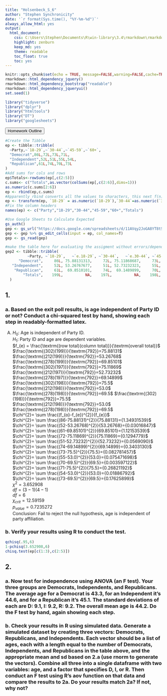 ```yaml
---
title: "Holsenbeck_S_6"
author: "Stephen Synchronicity"
date: '`r format(Sys.time(), "%Y-%m-%d")`'
always_allow_html: yes
output: 
  html_document: 
    css: C:\Users\Stephen\Documents\R\win-library\3.4\rmarkdown\rmarkdown\templates\neu_hwk\resources\styles.css
    highlight: zenburn
    keep_md: yes
    theme: readable
    toc_float: true
    toc: yes
---
```

```r
knitr::opts_chunk$set(echo = TRUE, message=FALSE,warning=FALSE,cache=TRUE, fig.align='center', fig.height=3.5, fig.width=5, tidy=TRUE, tidy.opts=list(width.cutoff=80))
rmarkdown::html_dependency_jquery()
rmarkdown::html_dependency_bootstrap("readable")
rmarkdown::html_dependency_jqueryui()
set.seed(1)
```
```r
library("tidyverse")
library("dplyr")
library("htmltools")
library("DT")
library("googlesheets")
```


<button data-toggle="collapse" data-target="#demo" class="btn">Homework Outline</button>
<div id="demo" class="collapse">

</div>
```r
#Create the Tibble
ep <- tibble::tribble(
  ~Party,~`18-29`,~`30-44`,~`45-59`,~`60+`,
  "Democrat",86L,72L,73L,71L,
  "Independent",52L,51L,55L,54L,
  "Republican",61L,74L,70L,73L
)
#Add sums for cols and rows
ep$Totals<-rowSums(ep[,c(2:5)])
c.sums<- c("Totals",as.vector(colSums(ep[,c(2:6)],dims=1)))
as.numeric(c.sums[2:6])
ep <- rbind(ep,c.sums)
#Apparently rbind converts all the values to characters, this next f(n) converts them back to numeric
ep <- transform(ep, `18-29` = as.numeric(`18-29`),`30-44`=as.numeric(`30-44`),`45-59`=as.numeric(`45-59`),`60+`=as.numeric(`60+`))
#Fix the column headers
names(ep) <- c("Party","18-29","30-44","45-59","60+","Totals")
```
```r
#Use Google Sheets to Calculate Expected
gs_auth()
gep <- gs_url("https://docs.google.com/spreadsheets/d/11AVqy2JoGA8YT8tSPTk3VJxEuxsuGBOFqqoNaAXx6SM/edit#gid=0")
gep <- gep %>% gs_edit_cells(input = ep, col_names=T)
gep <- gs_read(gep)
```
```r
#make the table here for evaluating the assigment without errors/dependencies
gep2 <- tibble::tribble(
          ~Party, ~`18-29`,   ~`e.18-29`, ~`30-44`,   ~`e.30-44`, ~`45-59`, ~`e.45-59`, ~`60+`, ~`e.60+`, ~Totals,
      "Democrat",     86L, 75.88131313,     72L, 75.11868687,     73L,      75.5,   71L,    75.5,    302L,
   "Independent",     52L, 53.26767677,     51L, 52.73232323,     55L,        53,   54L,      53,    212L,
    "Republican",     61L,  69.8510101,     74L,  69.1489899,     70L,      69.5,   73L,    69.5,    278L,
        "Totals",    199L,          NA,    197L,          NA,    198L,        NA,  198L,      NA,    792L
  )
```



## 1.

### a. Based on the exit poll results, is age independent of Party ID or not? Conduct a chi-squared test by hand, showing each step in readably-formatted latex.
<div class="a">A)
$H_0$: Age is independent of Party ID.  
$H_1$: Party ID and age are dependent variables.  
$f_{e} = \frac{\textrm{(row total)(column total)}}{\textrm{overall total}}$  
$\frac{\textrm{(302)(199)}}{\textrm{792}}=75.88131$  
$\frac{\textrm{(212(199)}}{\textrm{792}}=53.26768$  
$\frac{\textrm{(278)(199)}}{\textrm{792}}=69.85101$  
$\frac{\textrm{(302)(197)}}{\textrm{792}}=75.11869$  
$\frac{\textrm{(212(197)}}{\textrm{792}}=52.73232$  
$\frac{\textrm{(278)(197)}}{\textrm{792}}=69.14899$  $\frac{\textrm{(302)(198)}}{\textrm{792}}=75.5$  
$\frac{\textrm{(212(198)}}{\textrm{792}}=53.0$  
$\frac{\textrm{(278)(198)}}{\textrm{792}}=69.5$   $\frac{\textrm{(302)(198)}}{\textrm{792}}=75.5$  
$\frac{\textrm{(212(198)}}{\textrm{792}}=53.0$  
$\frac{\textrm{(278)(198)}}{\textrm{792}}=69.5$  
$\chi^{2}= \sum \frac{(f_{o}-f_{e})^{2}}{f_{e}}$  
$\chi^{2}= \sum \frac{(86-75.88131)^{2}}{75.88131}={1.34931539}$  
$\chi^{2}= \sum \frac{(52-53.26768)^{2}}{53.26768}={0.03016847}$  
$\chi^{2}= \sum \frac{(61-69.85101)^{2}}{69.85101}={1.12153539}$  
$\chi^{2}= \sum \frac{(72-75.11869)^{2}}{75.11869}={0.1294779}$  
$\chi^{2}= \sum \frac{(51-52.73232)^{2}}{52.73232}={0.0569090}$  
$\chi^{2}= \sum \frac{(74-69.14899)^{2}}{69.14899}={0.3403130}$  
$\chi^{2}= \sum \frac{(73-75.5)^{2}}{75.5}={0.082781457}$  
$\chi^{2}= \sum \frac{(55-53.0)^{2}}{53.0}={0.075471698}$  
$\chi^{2}= \sum \frac{(70-69.5)^{2}}{69.5}={0.003597122}$  
$\chi^{2}= \sum \frac{(71-75.5)^{2}}{75.5}={0.26821192}$  
$\chi^{2}= \sum \frac{(54-53.0)^{2}}{53.0}={0.01886792}$  
$\chi^{2}= \sum \frac{(73-69.5)^{2}}{69.5}={0.17625899}$  
$\chi^{2}= 3.652908$  
$df = (3-1)(4-1)$  
$df = 6$  
$\chi_{crit}=12.59159$  
$p_{value}=0.7235272$  
Conclusion: Fail to reject the null hypothesis, age is independent of party affiliation.
</div>

### b. Verify your results using R to conduct the test.

```r
qchisq(.95,6)
1-pchisq(3.652908,6)
chisq.test(ep[c(1:3),c(2:5)])
```

## 2.
### a. Now test for independence using ANOVA (an F test). Your three groups are Democrats, Independents, and Republicans. The average age for a Democrat is 43.3, for an Independent it’s 44.6, and for a Republican it’s 45.1. The standard deviations of each are D: 9.1, I: 9.2, R: 9.2. The overall mean age is 44.2. Do the F test by hand, again showing each step.
### b. Check your results in R using simulated data. Generate a simulated dataset by creating three vectors: Democrats, Republicans, and Independents. Each vector should be a list of ages, each with a length equal to the number of Democrats, Independents, and Republicans in the table above, and the appropriate mean and sd based on 2.a (use rnorm to generate the vectors). Combine all three into a single dataframe with two variables: age, and a factor that specifies D, I, or R. Then conduct an F test using R’s aov function on that data and compare the results to 2a. Do your results match 2a? If not, why not?
